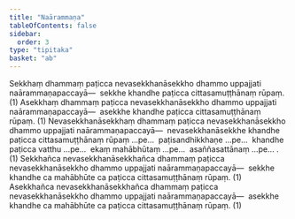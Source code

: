 ```yaml
---
title: "Naārammaṇa"
tableOfContents: false
sidebar:
  order: 3
type: "tipitaka"
basket: "ab"
---
```



<DynamicBreadcrumb />

<Division number="8">

<Paragraph number="1674">
Sekkhaṃ dhammaṃ paṭicca nevasekkhanāsekkho dhammo uppajjati naārammaṇapaccayā—  sekkhe khandhe paṭicca cittasamuṭṭhānaṃ rūpaṃ. (1)
</Paragraph>

<Paragraph number="1675">
Asekkhaṃ dhammaṃ paṭicca nevasekkhanāsekkho dhammo uppajjati naārammaṇapaccayā—  asekkhe khandhe paṭicca cittasamuṭṭhānaṃ rūpaṃ. (1)
</Paragraph>

<Paragraph number="1676">
Nevasekkhanāsekkhaṃ dhammaṃ paṭicca nevasekkhanāsekkho dhammo uppajjati naārammaṇapaccayā—  nevasekkhanāsekkhe khandhe paṭicca cittasamuṭṭhānaṃ rūpaṃ …pe…  paṭisandhikkhaṇe …pe…  khandhe paṭicca vatthu …pe…  ekaṃ mahābhūtaṃ …pe…  asaññasattānaṃ …pe… . (1)
</Paragraph>

<Paragraph number="1677">
Sekkhañca nevasekkhanāsekkhañca dhammaṃ paṭicca nevasekkhanāsekkho dhammo uppajjati naārammaṇapaccayā—  sekkhe khandhe ca mahābhūte ca paṭicca cittasamuṭṭhānaṃ rūpaṃ. (1)
</Paragraph>

<Paragraph number="1678">
Asekkhañca nevasekkhanāsekkhañca dhammaṃ paṭicca nevasekkhanāsekkho dhammo uppajjati naārammaṇapaccayā—  asekkhe khandhe ca mahābhūte ca paṭicca cittasamuṭṭhānaṃ rūpaṃ. (1)
</Paragraph>
</Division>